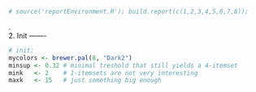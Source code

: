 ```r
# source('reportEnvironment.R'); build.report(c(1,2,3,4,5,6,7,8));
```
.  
2. Init
-------
```r
# init: 
mycolors <- brewer.pal(8, "Dark2")
minsup <- 0.32 # minimal treshold that still yields a 4-itemset
mink   <- 2    # 1-itemsets are not very interesting
maxk   <- 15   # just something big enough
```

